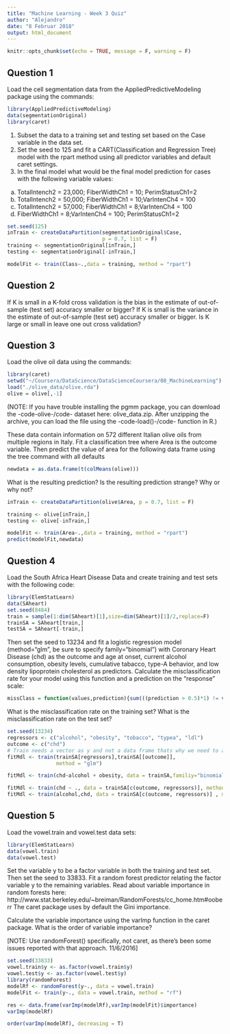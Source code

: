 ```yaml
---
title: "Machine Learning - Week 3 Quiz"
author: "Alejandro"
date: "8 Februar 2018"
output: html_document
---
```


```r
knitr::opts_chunk$set(echo = TRUE, message = F, warning = F)
```

## Question 1

Load the cell segmentation data from the AppliedPredictiveModeling package using the commands:
```r
library(AppliedPredictiveModeling)
data(segmentationOriginal)
library(caret)
```
1. Subset the data to a training set and testing set based on the Case variable in the data set.
2. Set the seed to 125 and fit a CART(Classification and Regression Tree) model with the rpart method using all predictor variables and default caret settings.
3. In the final model what would be the final model prediction for cases with the following variable values:
a. TotalIntench2 = 23,000; FiberWidthCh1 = 10; PerimStatusCh1=2
b. TotalIntench2 = 50,000; FiberWidthCh1 = 10;VarIntenCh4 = 100
c. TotalIntench2 = 57,000; FiberWidthCh1 = 8;VarIntenCh4 = 100
d. FiberWidthCh1 = 8;VarIntenCh4 = 100; PerimStatusCh1=2 
```r
set.seed(125)
inTrain <- createDataPartition(segmentationOriginal$Case,
                               p = 0.7, list = F)
training <- segmentationOriginal[inTrain,]
testing <- segmentationOriginal[-inTrain,]

modelFit <- train(Class~.,data = training, method = "rpart")

```

## Question 2

If K is small in a K-fold cross validation is the bias in the estimate of out-of-sample (test set) accuracy smaller or bigger? If K is small is the variance in the estimate of out-of-sample (test set) accuracy smaller or bigger. Is K large or small in leave one out cross validation? 


## Question 3

Load the olive oil data using the commands:
```r
library(caret)
setwd("~/Coursera/DataScience/DataScienceCoursera/08_MachineLearning")
load("./olive_data/olive.rda")
olive = olive[,-1]
```
(NOTE: If you have trouble installing the pgmm package, you can download the -code-olive-/code- dataset here: olive_data.zip. After unzipping the archive, you can load the file using the -code-load()-/code- function in R.)

These data contain information on 572 different Italian olive oils from multiple regions in Italy. Fit a classification tree where Area is the outcome variable. Then predict the value of area for the following data frame using the tree command with all defaults
```r
newdata = as.data.frame(t(colMeans(olive)))
```
What is the resulting prediction? Is the resulting prediction strange? Why or why not?

```r
inTrain <- createDataPartition(olive$Area, p = 0.7, list = F)

training <- olive[inTrain,]
testing <- olive[-inTrain,]

modelFit <- train(Area~.,data = training, method = "rpart")
predict(modelFit,newdata)
```

## Question 4

Load the South Africa Heart Disease Data and create training and test sets with the following code:
```r
library(ElemStatLearn)
data(SAheart)
set.seed(8484)
train = sample(1:dim(SAheart)[1],size=dim(SAheart)[1]/2,replace=F)
trainSA = SAheart[train,]
testSA = SAheart[-train,]
```
Then set the seed to 13234 and fit a logistic regression model (method="glm", be sure to specify family="binomial") with Coronary Heart Disease (chd) as the outcome and age at onset, current alcohol consumption, obesity levels, cumulative tabacco, type-A behavior, and low density lipoprotein cholesterol as predictors. Calculate the misclassification rate for your model using this function and a prediction on the "response" scale:
```r
missClass = function(values,prediction){sum(((prediction > 0.5)*1) != values)/length(values)}
```
What is the misclassification rate on the training set? What is the misclassification rate on the test set? 

```r
set.seed(13234)
regressors <- c("alcohol", "obesity", "tobacco", "typea", "ldl")
outcome <- c("chd")
# Train needs a vector as y and not a data frame thats why we need to add the [[]] 
fitMdl <- train(trainSA[regressors],trainSA[[outcome]],
                method = "glm")

fitMdl <- train(chd~alcohol + obesity, data = trainSA,familiy="binomial",  method = "glm")

fitMdl <- train(chd ~ ., data = trainSA[c(outcome, regressors)], method = "glm")
fitMdl <- train(alcohol,chd, data = trainSA[c(outcome, regressors)] , method = "glm")

```

## Question 5

Load the vowel.train and vowel.test data sets:
```r
library(ElemStatLearn)
data(vowel.train)
data(vowel.test)
```
Set the variable y to be a factor variable in both the training and test set. Then set the seed to 33833. Fit a random forest predictor relating the factor variable y to the remaining variables. Read about variable importance in random forests here: http://www.stat.berkeley.edu/~breiman/RandomForests/cc_home.htm#ooberr The caret package uses by default the Gini importance.

Calculate the variable importance using the varImp function in the caret package. What is the order of variable importance?

[NOTE: Use randomForest() specifically, not caret, as there's been some issues reported with that approach. 11/6/2016]

```r
set.seed(33833)
vowel.train$y <- as.factor(vowel.train$y)
vowel.test$y <- as.factor(vowel.test$y)
library(randomForest)
modelRf <- randomForest(y~., data = vowel.train)
modelFit <- train(y~., data = vowel.train, method = "rf")

res <- data.frame(varImp(modelRf),varImp(modelFit)$importance)
varImp(modelRf)

order(varImp(modelRf), decreasing = T)
```